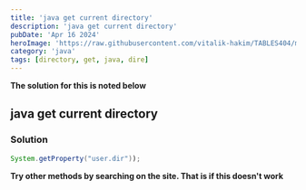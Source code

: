 ```yaml
---
title: 'java get current directory'
description: 'java get current directory'
pubDate: 'Apr 16 2024'
heroImage: 'https://raw.githubusercontent.com/vitalik-hakim/TABLES404/main/error_b/java.png'
category: 'java'
tags: [directory, get, java, dire]
---
```


**The solution for this is noted below**

## java get current directory

### Solution

```java
System.getProperty("user.dir"));
```

**Try other methods by searching on the site. That is if this doesn't work**
